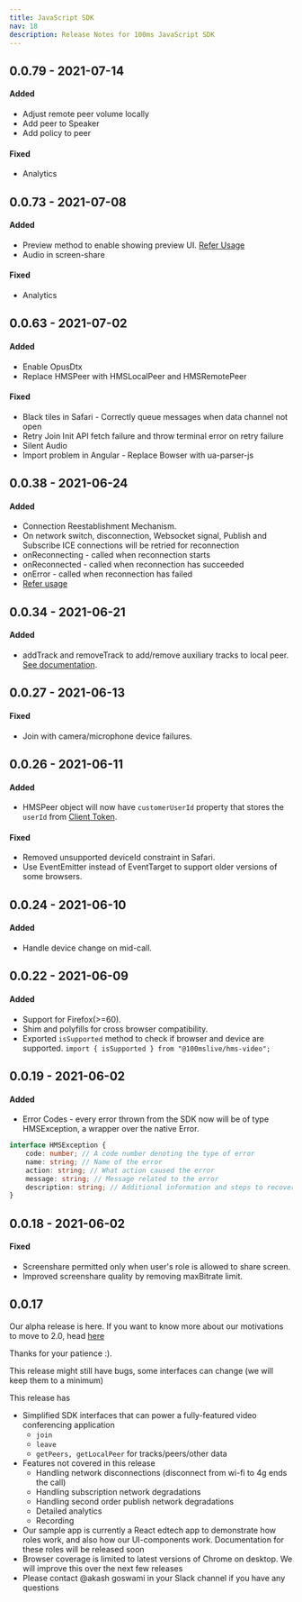 ```yaml
---
title: JavaScript SDK
nav: 18
description: Release Notes for 100ms JavaScript SDK
---
```

## 0.0.79 - 2021-07-14

#### Added
- Adjust remote peer volume locally
- Add peer to Speaker 
- Add policy to peer

#### Fixed
- Analytics


## 0.0.73 - 2021-07-08

#### Added
- Preview method to enable showing preview UI. [Refer Usage](../client-sdks/Getting-Started-Javascript#showing-a-preview-screen-before-joining)
- Audio in screen-share

#### Fixed
- Analytics

## 0.0.63 - 2021-07-02

#### Added
- Enable OpusDtx
- Replace HMSPeer with HMSLocalPeer and HMSRemotePeer

#### Fixed
- Black tiles in Safari - Correctly queue messages when data channel not open
- Retry Join Init API fetch failure and throw terminal error on retry failure
- Silent Audio
- Import problem in Angular - Replace Bowser with ua-parser-js

## 0.0.38 - 2021-06-24

#### Added

-   Connection Reestablishment Mechanism.
-   On network switch, disconnection, Websocket signal, Publish and Subscribe ICE connections will be retried for reconnection
-   onReconnecting - called when reconnection starts
-   onReconnected - called when reconnection has succeeded
-   onError - called when reconnection has failed
-   [Refer usage](../client-sdks/Getting-Started-Javascript#provide-joining-configuration-add-listeners-and-join-a-room)

## 0.0.34 - 2021-06-21

#### Added

-   addTrack and removeTrack to add/remove auxiliary tracks to local peer. [See documentation](../clientsdks/getting-started-javascript/#adding-removing-auxiliary-tracks).

## 0.0.27 - 2021-06-13

#### Fixed

-   Join with camera/microphone device failures.

## 0.0.26 - 2021-06-11

#### Added

-   HMSPeer object will now have `customerUserId` property that stores the `userId` from [Client Token](/v2/server-side/Generate-client-side-token#sample-client-side-token-generation-code).

#### Fixed

-   Removed unsupported deviceId constraint in Safari.
-   Use EventEmitter instead of EventTarget to support older versions of some browsers.

## 0.0.24 - 2021-06-10

#### Added

-   Handle device change on mid-call.

## 0.0.22 - 2021-06-09

#### Added

-   Support for Firefox\(&gt;=60\).
-   Shim and polyfills for cross browser compatibility.
-   Exported `isSupported` method to check if browser and device are supported. `import { isSupported } from "@100mslive/hms-video";`

## 0.0.19 - 2021-06-02

#### Added

-   Error Codes - every error thrown from the SDK now will be of type HMSException, a wrapper over the native Error.

```typescript
interface HMSException {
    code: number; // A code number denoting the type of error
    name: string; // Name of the error
    action: string; // What action caused the error
    message: string; // Message related to the error
    description: string; // Additional information and steps to recover from the error
}
```

## 0.0.18 - 2021-06-02

#### Fixed

-   Screenshare permitted only when user's role is allowed to share screen.
-   Improved screenshare quality by removing maxBitrate limit.

## 0.0.17

Our alpha release is here. If you want to know more about our motivations to move to 2.0, head [here](../)

Thanks for your patience :\).

This release might still have bugs, some interfaces can change \(we will keep them to a minimum\)

This release has

-   Simplified SDK interfaces that can power a fully-featured video conferencing application
    -   `join`
    -   `leave`
    -   `getPeers, getLocalPeer` for tracks/peers/other data
-   Features not covered in this release
    -   Handling network disconnections \(disconnect from wi-fi to 4g ends the call\)
    -   Handling subscription network degradations
    -   Handling second order publish network degradations
    -   Detailed analytics
    -   Recording
-   Our sample app is currently a React edtech app to demonstrate how roles work, and also how our UI-components work. Documentation for these roles will be released soon
-   Browser coverage is limited to latest versions of Chrome on desktop. We will improve this over the next few releases
-   Please contact @akash goswami in your Slack channel if you have any questions
